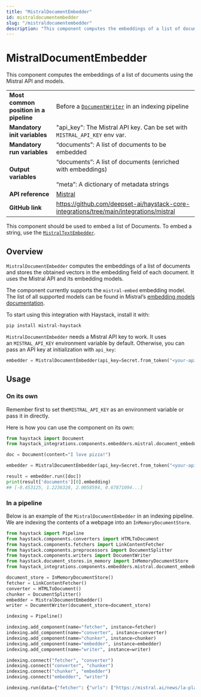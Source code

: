 ```yaml
---
title: "MistralDocumentEmbedder"
id: mistraldocumentembedder
slug: "/mistraldocumentembedder"
description: "This component computes the embeddings of a list of documents using the Mistral API and models."
---
```


# MistralDocumentEmbedder

This component computes the embeddings of a list of documents using the Mistral API and models.

|  |  |
| --- | --- |
| **Most common position in a pipeline** | Before a [`DocumentWriter`](/docs/pipeline-components/writers/documentwriter.mdx)  in an indexing pipeline |
| **Mandatory init variables** | "api_key": The Mistral API key. Can be set with `MISTRAL_API_KEY` env var. |
| **Mandatory run variables** | “documents”: A list of documents to be embedded |
| **Output variables** | “documents”: A list of documents (enriched with embeddings)  <br /> <br />“meta”: A dictionary of metadata strings |
| **API reference** | [Mistral](/reference/integrations-mistral) |
| **GitHub link** | https://github.com/deepset-ai/haystack-core-integrations/tree/main/integrations/mistral |

This component should be used to embed a list of Documents. To embed a string, use the [`MistralTextEmbedder`](mistraltextembedder.mdx).

## Overview

`MistralDocumentEmbedder` computes the embeddings of a list of documents and stores the obtained vectors in the embedding field of each document. It uses the Mistral API and its embedding models.

The component currently supports the `mistral-embed` embedding model. The list of all supported models can be found in Mistral’s [embedding models documentation](https://docs.mistral.ai/platform/endpoints/#embedding-models).

To start using this integration with Haystack, install it with:

```shell
pip install mistral-haystack
```

`MistralDocumentEmbedder` needs a Mistral API key to work. It uses an `MISTRAL_API_KEY` environment variable by default. Otherwise, you can pass an API key at initialization with `api_key`:

```python
embedder = MistralDocumentEmbedder(api_key=Secret.from_token("<your-api-key>"), model="mistral-embed")
```

## Usage

### On its own

Remember first to set the`MISTRAL_API_KEY` as an environment variable or pass it in directly.

Here is how you can use the component on its own:

```python
from haystack import Document
from haystack_integrations.components.embedders.mistral.document_embedder import MistralDocumentEmbedder

doc = Document(content="I love pizza!")

embedder = MistralDocumentEmbedder(api_key=Secret.from_token("<your-api-key>"), model="mistral-embed")

result = embedder.run([doc])
print(result['documents'][0].embedding)
## [-0.453125, 1.2236328, 2.0058594, 0.67871094...]
```

### In a pipeline

Below is an example of the `MistralDocumentEmbedder` in an indexing pipeline. We are indexing the contents of a webpage into an `InMemoryDocumentStore`.

```python
from haystack import Pipeline
from haystack.components.converters import HTMLToDocument
from haystack.components.fetchers import LinkContentFetcher
from haystack.components.preprocessors import DocumentSplitter
from haystack.components.writers import DocumentWriter
from haystack.document_stores.in_memory import InMemoryDocumentStore
from haystack_integrations.components.embedders.mistral.document_embedder import MistralDocumentEmbedder

document_store = InMemoryDocumentStore()
fetcher = LinkContentFetcher()
converter = HTMLToDocument()
chunker = DocumentSplitter()
embedder = MistralDocumentEmbedder()
writer = DocumentWriter(document_store=document_store)

indexing = Pipeline()

indexing.add_component(name="fetcher", instance=fetcher)
indexing.add_component(name="converter", instance=converter)
indexing.add_component(name="chunker", instance=chunker)
indexing.add_component(name="embedder", instance=embedder)
indexing.add_component(name="writer", instance=writer)

indexing.connect("fetcher", "converter")
indexing.connect("converter", "chunker")
indexing.connect("chunker", "embedder")
indexing.connect("embedder", "writer")

indexing.run(data={"fetcher": {"urls": ["https://mistral.ai/news/la-plateforme/"]}})
```
